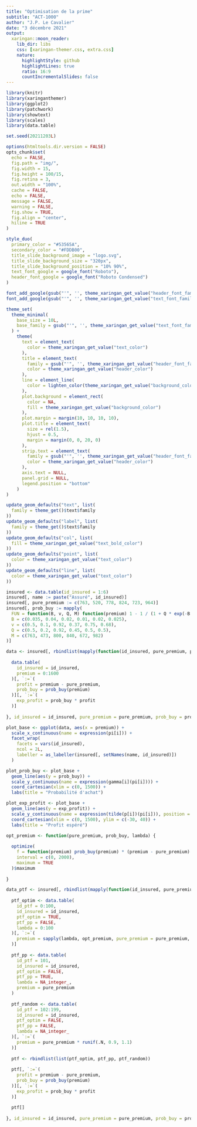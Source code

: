 ```yaml
---
title: "Optimisation de la prime"
subtitle: "ACT-1000"
author: "J.P. Le Cavalier"
date: "3 décembre 2021"
output:
  xaringan::moon_reader:
    lib_dir: libs
    css: [xaringan-themer.css, extra.css]
    nature:
      highlightStyle: github
      highlightLines: true
      ratio: 16:9
      countIncrementalSlides: false
---
```


```r
library(knitr)
library(xaringanthemer)
library(ggplot2)
library(patchwork)
library(showtext)
library(scales)
library(data.table)

set.seed(20211203L)

options(htmltools.dir.version = FALSE)
opts_chunk$set(
  echo = FALSE,
  fig.path = "img/",
  fig.width = 15,
  fig.height = 100/15,
  fig.retina = 3,
  out.width = "100%",
  cache = FALSE,
  echo = FALSE,
  message = FALSE, 
  warning = FALSE,
  fig.show = TRUE,
  fig.align = "center",
  hiline = TRUE
)

style_duo(
  primary_color = "#53565A",
  secondary_color = "#FDDB00",
  title_slide_background_image = "logo.svg",
  title_slide_background_size = "320px",
  title_slide_background_position = "10% 90%",
  text_font_google = google_font("Roboto"),
  header_font_google = google_font("Roboto Condensed")
)

font_add_google(gsub("'", '', theme_xaringan_get_value("header_font_family")))
font_add_google(gsub("'", '', theme_xaringan_get_value("text_font_family")))

theme_set(
  theme_minimal(
    base_size = 10L,
    base_family = gsub("'", '', theme_xaringan_get_value("text_font_family"))
  ) +
    theme(
      text = element_text(
        color = theme_xaringan_get_value("text_color")
      ),
      title = element_text(
        family = gsub("'", '', theme_xaringan_get_value("header_font_family")),
        color = theme_xaringan_get_value("header_color")
      ),
      line = element_line(
        color = lighten_color(theme_xaringan_get_value("background_color"), 0.1)
      ),
      plot.background = element_rect(
        color = NA,
        fill = theme_xaringan_get_value("background_color")
      ),
      plot.margin = margin(10, 10, 10, 10),
      plot.title = element_text(
        size = rel(1.5),
        hjust = 0.5,
        margin = margin(0, 0, 20, 0)
      ),
      strip.text = element_text(
        family = gsub("'", '', theme_xaringan_get_value("header_font_family")),
        color = theme_xaringan_get_value("header_color")
      ),
      axis.text = NULL,
      panel.grid = NULL,
      legend.position = "bottom"
    )
)

update_geom_defaults("text", list(
  family = theme_get()$text$family
))
update_geom_defaults("label", list(
  family = theme_get()$text$family
))
update_geom_defaults("col", list(
  fill = theme_xaringan_get_value("text_bold_color")
))
update_geom_defaults("point", list(
  color = theme_xaringan_get_value("text_color")
))
update_geom_defaults("line", list(
  color = theme_xaringan_get_value("text_color")
))
```

```r
insured <- data.table(id_insured = 1:6)
insured[, name := paste("Assuré", id_insured)]
insured[, pure_premium := c(763, 520, 778, 824, 723, 964)]
insured[, prob_buy := mapply(
  FUN = function(B, v, Q, M) function(premium) 1 - 1 / (1 + Q * exp(-B * (premium - M))) ^ (1 / v),
  B = c(0.035, 0.04, 0.02, 0.01, 0.02, 0.025),
  v = c(0.5, 0.1, 0.92, 0.37, 0.75, 0.68),
  Q = c(0.5, 0.2, 0.92, 0.45, 0.5, 0.5),
  M = c(763, 473, 800, 840, 672, 982)
)]

data <- insured[, rbindlist(mapply(function(id_insured, pure_premium, prob_buy) {
  
  data.table(
    id_insured = id_insured,
    premium = 0:1600
  )[, `:=`(
    profit = premium - pure_premium,
    prob_buy = prob_buy(premium)
  )][, `:=`(
    exp_profit = prob_buy * profit
  )]
  
}, id_insured = id_insured, pure_premium = pure_premium, prob_buy = prob_buy, SIMPLIFY = FALSE))]

plot_base <- ggplot(data, aes(x = premium)) +
  scale_x_continuous(name = expression(pi[i])) +
  facet_wrap(
    facets = vars(id_insured),
    ncol = 2L,
    labeller = as_labeller(insured[, setNames(name, id_insured)])
  )

plot_prob_buy <- plot_base +
  geom_line(aes(y = prob_buy)) +
  scale_y_continuous(name = expression(gamma[i](pi[i]))) +
  coord_cartesian(xlim = c(0, 1500)) +
  labs(title = "Probabilité d'achat")

plot_exp_profit <- plot_base +
  geom_line(aes(y = exp_profit)) +
  scale_y_continuous(name = expression(tilde(p[i])(pi[i])), position = "right") +
  coord_cartesian(xlim = c(0, 1500), ylim = c(-30, 40)) +
  labs(title = "Profit espéré")
```

```r
opt_premium <- function(pure_premium, prob_buy, lambda) {
  
  optimize(
    f = function(premium) prob_buy(premium) * (premium - pure_premium) + lambda * prob_buy(premium),
    interval = c(0, 2000),
    maximum = TRUE
  )$maximum
  
}

data_ptf <- insured[, rbindlist(mapply(function(id_insured, pure_premium, prob_buy) {
  
  ptf_optim <- data.table(
    id_ptf = 0:100,
    id_insured = id_insured,
    ptf_optim = TRUE,
    ptf_pp = FALSE,
    lambda = 0:100
  )[, `:=`(
    premium = sapply(lambda, opt_premium, pure_premium = pure_premium, prob_buy = prob_buy)
  )]
  
  ptf_pp <- data.table(
    id_ptf = 101,
    id_insured = id_insured,
    ptf_optim = FALSE,
    ptf_pp = TRUE,
    lambda = NA_integer_,
    premium = pure_premium
  )
  
  ptf_random <- data.table(
    id_ptf = 102:199,
    id_insured = id_insured,
    ptf_optim = FALSE,
    ptf_pp = FALSE,
    lambda = NA_integer_
  )[, `:=`(
    premium = pure_premium * runif(.N, 0.9, 1.1)
  )]
  
  ptf <- rbindlist(list(ptf_optim, ptf_pp, ptf_random))
  
  ptf[, `:=`(
    profit = premium - pure_premium,
    prob_buy = prob_buy(premium)
  )][, `:=`(
    exp_profit = prob_buy * profit
  )]
  
  ptf[]
  
}, id_insured = id_insured, pure_premium = pure_premium, prob_buy = prob_buy, SIMPLIFY = FALSE))]
```
